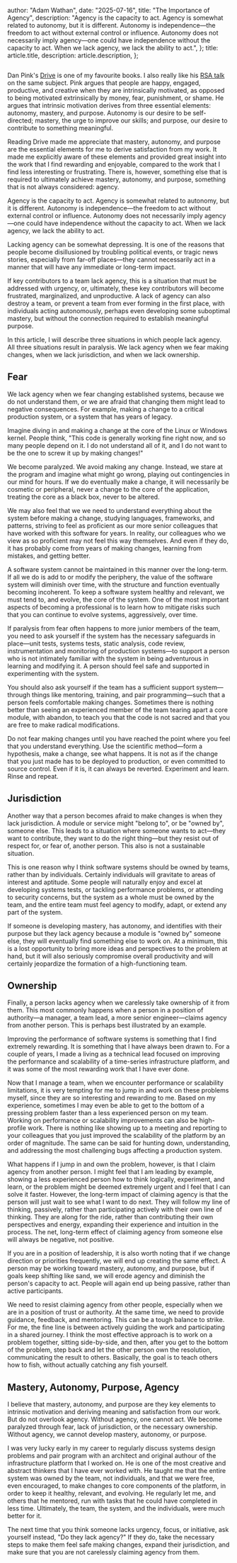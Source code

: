 
  author: "Adam Wathan",
  date: "2025-07-16",
  title: "The Importance of Agency",
  description:
    "Agency is the capacity to act. Agency is somewhat related to autonomy, but it is different. Autonomy is independence—the freedom to act without external control or influence. Autonomy does not necessarily imply agency—one could have independence without the capacity to act. When we lack agency, we lack the ability to act.",
};
  title: article.title,
  description: article.description,
};


<Image src={agency} alt="" />

Dan Pink's [Drive](http://www.danpink.com/books/drive/) is one of my favourite books. I also really like his [RSA talk](https://www.youtube.com/watch?v=_mG-hhWL_ug) on the same subject. Pink argues that people are happy, engaged, productive, and creative when they are intrinsically motivated, as opposed to being motivated extrinsically by money, fear, punishment, or shame. He argues that intrinsic motivation derives from three essential elements: autonomy, mastery, and purpose. Autonomy is our desire to be self-directed; mastery, the urge to improve our skills; and purpose, our desire to contribute to something meaningful.

Reading Drive made me appreciate that mastery, autonomy, and purpose are the essential elements for me to derive satisfaction from my work. It made me explicitly aware of these elements and provided great insight into the work that I find rewarding and enjoyable, compared to the work that I find less interesting or frustrating. There is, however, something else that is required to ultimately achieve mastery, autonomy, and purpose, something that is not always considered: agency.

Agency is the capacity to act. Agency is somewhat related to autonomy, but it is different. Autonomy is independence—the freedom to act without external control or influence. Autonomy does not necessarily imply agency—one could have independence without the capacity to act. When we lack agency, we lack the ability to act.

Lacking agency can be somewhat depressing. It is one of the reasons that people become disillusioned by troubling political events, or tragic news stories, especially from far-off places—they cannot necessarily act in a manner that will have any immediate or long-term impact.

If key contributors to a team lack agency, this is a situation that must be addressed with urgency, or, ultimately, these key contributors will become frustrated, marginalized, and unproductive. A lack of agency can also destroy a team, or prevent a team from ever forming in the first place, with individuals acting autonomously, perhaps even developing some suboptimal mastery, but without the connection required to establish meaningful purpose.

In this article, I will describe three situations in which people lack agency. All three situations result in paralysis. We lack agency when we fear making changes, when we lack jurisdiction, and when we lack ownership.


## Fear

We lack agency when we fear changing established systems, because we do not understand them, or we are afraid that changing them might lead to negative consequences. For example, making a change to a critical production system, or a system that has years of legacy.

Imagine diving in and making a change at the core of the Linux or Windows kernel. People think, "This code is generally working fine right now, and so many people depend on it. I do not understand all of it, and I do not want to be the one to screw it up by making changes!"

We become paralyzed. We avoid making any change. Instead, we stare at the program and imagine what might go wrong, playing out contingencies in our mind for hours. If we do eventually make a change, it will necessarily be cosmetic or peripheral, never a change to the core of the application, treating the core as a black box, never to be altered.

We may also feel that we we need to understand everything about the system before making a change, studying languages, frameworks, and patterns, striving to feel as proficient as our more senior colleagues that have worked with this software for years. In reality, our colleagues who we view as so proficient may not feel this way themselves. And even if they do, it has probably come from years of making changes, learning from mistakes, and getting better.

A software system cannot be maintained in this manner over the long-term. If all we do is add to or modify the periphery, the value of the software system will diminish over time, with the structure and function eventually becoming incoherent. To keep a software system healthy and relevant, we must tend to, and evolve, the core of the system. One of the most important aspects of becoming a professional is to learn how to mitigate risks such that you can continue to evolve systems, aggressively, over time.

If paralysis from fear often happens to more junior members of the team, you need to ask yourself if the system has the necessary safeguards in place—unit tests, systems tests, static analysis, code review, instrumentation and monitoring of production systems—to support a person who is not intimately familiar with the system in being adventurous in learning and modifying it. A person should feel safe and supported in experimenting with the system.

You should also ask yourself if the team has a sufficient support system—through things like mentoring, training, and pair programming—such that a person feels comfortable making changes. Sometimes there is nothing better than seeing an experienced member of the team tearing apart a core module, with abandon, to teach you that the code is not sacred and that you are free to make radical modifications.

Do not fear making changes until you have reached the point where you feel that you understand everything. Use the scientific method—form a hypothesis, make a change, see what happens. It is not as if the change that you just made has to be deployed to production, or even committed to source control. Even if it is, it can always be reverted. Experiment and learn. Rinse and repeat.

## Jurisdiction

Another way that a person becomes afraid to make changes is when they lack jurisdiction. A module or service might "belong to", or be "owned by", someone else. This leads to a situation where someone wants to act—they want to contribute, they want to do the right thing—but they resist out of respect for, or fear of, another person. This also is not a sustainable situation.

This is one reason why I think software systems should be owned by teams, rather than by individuals. Certainly individuals will gravitate to areas of interest and aptitude. Some people will naturally enjoy and excel at developing systems tests, or tackling performance problems, or attending to security concerns, but the system as a whole must be owned by the team, and the entire team must feel agency to modify, adapt, or extend any part of the system.

If someone is developing mastery, has autonomy, and identifies with their purpose but they lack agency because a module is "owned by" someone else, they will eventually find something else to work on. At a minimum, this is a lost opportunity to bring more ideas and perspectives to the problem at hand, but it will also seriously compromise overall productivity and will certainly jeopardize the formation of a high-functioning team.

## Ownership

Finally, a person lacks agency when we carelessly take ownership of it from them. This most commonly happens when a person in a position of authority—a manager, a team lead, a more senior engineer—claims agency from another person. This is perhaps best illustrated by an example.

Improving the performance of software systems is something that I find extremely rewarding. It is something that I have always been drawn to. For a couple of years, I made a living as a technical lead focused on improving the performance and scalability of a time-series infrastructure platform, and it was some of the most rewarding work that I have ever done.

Now that I manage a team, when we encounter performance or scalability limitations, it is very tempting for me to jump in and work on these problems myself, since they are so interesting and rewarding to me. Based on my experience, sometimes I may even be able to get to the bottom of a pressing problem faster than a less experienced person on my team. Working on performance or scalability improvements can also be high-profile work. There is nothing like showing up to a meeting and reporting to your colleagues that you just improved the scalability of the platform by an order of magnitude. The same can be said for hunting down, understanding, and addressing the most challenging bugs affecting a production system.

What happens if I jump in and own the problem, however, is that I claim agency from another person. I might feel that I am leading by example, showing a less experienced person how to think logically, experiment, and learn, or the problem might be deemed extremely urgent and I feel that I can solve it faster. However, the long-term impact of claiming agency is that the person will just wait to see what I want to do next. They will follow my line of thinking, passively, rather than participating actively with their own line of thinking. They are along for the ride, rather than contributing their own perspectives and energy, expanding their experience and intuition in the process. The net, long-term effect of claiming agency from someone else will always be negative, not positive.

If you are in a position of leadership, it is also worth noting that if we change direction or priorities frequently, we will end up creating the same effect. A person may be working toward mastery, autonomy, and purpose, but if goals keep shifting like sand, we will erode agency and diminish the person's capacity to act. People will again end up being passive, rather than active participants.

We need to resist claiming agency from other people, especially when we are in a position of trust or authority. At the same time, we need to provide guidance, feedback, and mentoring. This can be a tough balance to strike. For me, the fine line is between actively guiding the work and participating in a shared journey. I think the most effective approach is to work on a problem together, sitting side-by-side, and then, after you get to the bottom of the problem, step back and let the other person own the resolution, communicating the result to others. Basically, the goal is to teach others how to fish, without actually catching any fish yourself.


## Mastery, Autonomy, Purpose, Agency

I believe that mastery, autonomy, and purpose are they key elements to intrinsic motivation and deriving meaning and satisfaction from our work. But do not overlook agency. Without agency, one cannot act. We become paralyzed through fear, lack of jurisdiction, or the necessary ownership. Without agency, we cannot develop mastery, autonomy, or purpose.

I was very lucky early in my career to regularly discuss systems design problems and pair program with an architect and original authour of the infrastructure platform that I worked on. He is one of the most creative and abstract thinkers that I have ever worked with. He taught me that the entire system was owned by the team, not individuals, and that we were free, even encouraged, to make changes to core components of the platform, in order to keep it healthy, relevant, and evolving. He regularly let me, and others that he mentored, run with tasks that he could have completed in less time. Ultimately, the team, the system, and the individuals, were much better for it.

The next time that you think someone lacks urgency, focus, or initiative, ask yourself instead, "Do they lack agency?" If they do, take the necessary steps to make them feel safe making changes, expand their jurisdiction, and make sure that you are not carelessly claiming agency from them.
